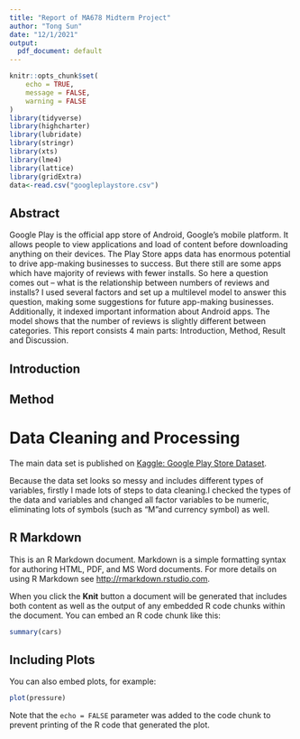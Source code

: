 ```yaml
---
title: "Report of MA678 Midterm Project"
author: "Tong Sun"
date: "12/1/2021"
output:
  pdf_document: default
---
```


```r
knitr::opts_chunk$set(
	echo = TRUE,
	message = FALSE,
	warning = FALSE
)
library(tidyverse)
library(highcharter)
library(lubridate)
library(stringr)
library(xts)
library(lme4)
library(lattice)
library(gridExtra)
data<-read.csv("googleplaystore.csv")
```

## Abstract

Google Play is the official app store of Android, Google's mobile platform. It allows people to view applications and load of content before downloading anything on their devices. The Play Store apps data has enormous potential to drive app-making businesses to success. But there still are some apps which have majority of reviews with fewer installs. So here a question comes out -- what is the relationship between numbers of reviews and installs? I used several factors and set up a multilevel model to answer this question, making some suggestions for future app-making businesses. Additionally, it indexed important information about Android apps. The model shows that the number of reviews is slightly different between categories. This report consists 4 main parts: Introduction, Method, Result and Discussion.

## Introduction

## Method

# Data Cleaning and Processing

The main data set is published on [Kaggle: Google Play Store Dataset](https://www.kaggle.com/lava18/google-play-store-apps).

Because the data set looks so messy and includes different types of variables, firstly I made lots of steps to data cleaning.I checked the types of the data and variables and changed all factor variables to be numeric, eliminating lots of symbols (such as "M"and currency symbol) as well.

## R Markdown

This is an R Markdown document. Markdown is a simple formatting syntax for authoring HTML, PDF, and MS Word documents. For more details on using R Markdown see <http://rmarkdown.rstudio.com>.

When you click the **Knit** button a document will be generated that includes both content as well as the output of any embedded R code chunks within the document. You can embed an R code chunk like this:

```r
summary(cars)
```

## Including Plots

You can also embed plots, for example:

```r
plot(pressure)
```

Note that the `echo = FALSE` parameter was added to the code chunk to prevent printing of the R code that generated the plot.
